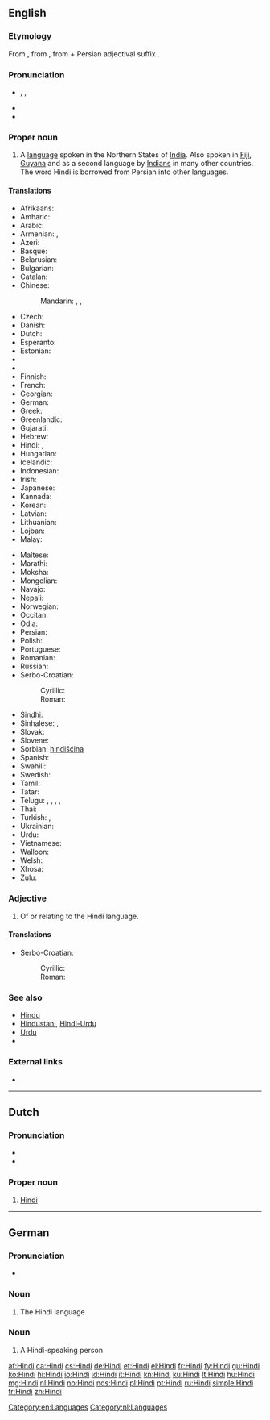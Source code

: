 {{also|hindi|hindî}}
==English==
{{wikipedia}}
{{interwiktionary|code=hi}}

===Etymology===
From {{etyl|fa}} {{term|هندی|lang=fa|tr=hendi}}, from {{term|هند|lang=fa|tr=hend||India}}, from {{etyl|sa}} {{term|सिन्धु|tr=sindhu|lang=sa}} + Persian adjectival suffix {{term|ی-|lang=fa}}.

===Pronunciation===
* {{enPR|hĭn'di}}, {{IPA|/ˈhɪndi/}}, {{X-SAMPA|/"hIndi/}}
* {{audio|en-us-Hindi.ogg|Audio (US)}}
* {{rhymes|ɪndi}}

===Proper noun===
{{en-proper noun}}

# A [[language]] spoken in the Northern States of [[India]]. Also spoken in [[Fiji]], [[Guyana]] and as a second language by [[Indian]]s in many other countries. The word Hindi is borrowed from Persian into other languages.

====Translations====
{{trans-top|language}}
* Afrikaans: {{t+|af|Hindi|xs=Afrikaans}}
* Amharic: {{t-|am|ሕንድኛ|tr=hindiñña|sc=Ethi|xs=Amharic}}
* Arabic: {{t-|ar|هندية|f|tr=hindīya}}
* Armenian: {{t-|hy|հինդի|tr=hindi}}, {{t-|hy|հնդկերեն|tr=hndkeren}}
* Azeri: {{t-|az|hind|xs=Azeri}}
* Basque: {{t+|eu|hindi|xs=Basque}}
* Belarusian: {{t-|be|хіндзі|m|tr=xíndzi|xs=Belarusian}} {{indeclinable}}
* Bulgarian: {{t-|bg|хинди|tr=hindi}}
* Catalan: {{t+|ca|hindi}}
* Chinese:
*: Mandarin: {{t-|cmn|印地語|sc=Hani}}, {{t-|cmn|印地语|tr=Yìndìyǔ|sc=Hani}}, {{t|cmn|印地文|tr=Yìndìwén|sc=Hani}}
* Czech: {{t+|cs|hindština|f}}
* Danish: {{t-|da|hindi}}
* Dutch: {{t+|nl|Hindi|n}}
* Esperanto: {{t-|eo|hinda|xs=Esperanto}}
* Estonian: {{t-|et|hindi}}
* {{trreq|hif}}
* {{trreq|fj}}
* Finnish: {{t+|fi|hindi}}
* French: {{t+|fr|hindî}}
* Georgian: {{t-|ka|ჰინდი|tr=hindi|sc=Geor|xs=Georgian}}
* German: {{t+|de|Hindi|n}}
* Greek: {{t+|el|χίντι|tr=chíndi}}
* Greenlandic: {{t|kl|Hindimiutut}}
* Gujarati: {{t+|gu|હિન્દી|tr=hindī|sc=Gujr|xs=Gujarati}}
* Hebrew: {{t-|he|הינדית|tr=hindit}}
* Hindi: {{t+|hi|हिन्दी|f|tr=hindī|xs=Hindi}}, {{t+|hi|हिंदी|f|tr=hindī|xs=Hindi}}
* Hungarian: {{t+|hu|hindi}}
* Icelandic: {{t+|is|hindí}}
* Indonesian: {{t+|id|hindi|xs=Indonesian}}
* Irish: {{t-|ga|Hiondúis|f|xs=Irish}}
* Japanese: {{t+|ja|ヒンディー語|tr=hindii-go}}
* Kannada: {{t-|kn|ಹಿಂದೀ|tr=hindī|sc=Knda|xs=Kannada}}
* Korean: {{t+|ko|힌디어|tr=hindi'eo|sc=Hang}}
* Latvian: {{t-|lv|hindi|xs=Latvian}}
* Lithuanian: {{t+|lt|hindi|xs=Lithuanian}}
* Lojban: {{t-|jbo|xindo|xs=Lojban}}
* Malay: {{t-|ms|hindi|xs=Malay}}
{{trans-mid}}
* Maltese: {{t-|mt|Ħindi|xs=Maltese}}
* Marathi: {{t-|mr|हिन्दी|tr=hindī|sc=Deva|xs=Marathi}}
* Moksha: {{tø|mdf|хинди|tr=hindi|sc=Cyrl}}
* Mongolian: {{t-|mn|Энтхэг|tr=entxeg|sc=Cyrl|xs=Mongolian}}
* Navajo: {{tø|nv|Híndoo bizaad}}
* Nepali: {{t-|ne|हिन्दी|tr=hindī|sc=Deva|xs=Nepali}}
* Norwegian: {{t+|no|hindi}}
* Occitan: {{t+|oc|indi|xs=Occitan}}
* Odia: {{t-|or|ହିନ୍ଦୀ|tr=hindī|sc=Orya|xs=Odia}}
* Persian: {{t+|fa|هندی|tr=hendī|xs=Persian}}
* Polish: {{t+|pl|hindi}}
* Portuguese: {{t+|pt|hindi}}
* Romanian: {{t-|ro|hindusă}}
* Russian: {{t+|ru|хинди|m|tr=xíndi}} {{qualifier|indeclinable}}
* Serbo-Croatian:
*: Cyrillic: {{t-|sh|хинди|m|sc=Cyrl}}
*: Roman: {{t-|sh|hindi|m}}
* Sindhi: {{t-|sd|ھندي|alt=ھِندِي|sc=sd-Arab|xs=Sindhi}}
* Sinhalese: {{t|si|හින්දි|tr=hindi|sc=Sinh|xs=Sinhalese}}, {{t|si|හින්දි භාෂාව|tr=hindi bhāṣāva|sc=Sinh|xs=Sinhalese}}
* Slovak: {{t-|sk|hindský}}
* Slovene: {{t-|sl|hindijščina|f}}
* Sorbian: [[hindišćina]]
* Spanish: {{t+|es|hindi|m}}
* Swahili: {{t-|sw|Kihindi|xs=Swahili}}
* Swedish: {{t+|sv|hindi}}
* Tamil: {{t-|ta|ஹிந்தி|tr=hindi|xs=Tamil}}
* Tatar: {{t-|tt|хинди|tr=khindi|sc=Cyrl|xs=Tatar}}
* Telugu: {{t-|te|హిందీ}}, {{t-|te|హిందీ భాష}}, {{t-|te|హిందీ మాట్లాడు ప్రజలు}}, {{t-|te|ఉత్తరాది వారు}}, {{t-|te|ఉత్తర భారతదేశ జనాలు}}
* Thai: {{t-|th|ภาษาฮินดู|tr=phāsā-hindū}}
* Turkish: {{t+|tr|Hintçe}}, {{t+|tr|Hindu}}
* Ukrainian: {{t-|uk|хiндi|m|tr=xíndi|xs=Ukrainian}} {{indeclinable}}
* Urdu: {{t|ur|ہندی|f|tr=hindī|sc=ur-Arab}}
* Vietnamese: {{t+|vi|tiếng Hin-đi|xs=Vietnamese}}
* Walloon: {{t-|wa|hindi|xs=Walloon}}
* Welsh: {{t-|cy|hindi|xs=Welsh}}
* Xhosa: {{t-|xh|isiHindi|xs=Xhosa}}
* Zulu: {{t-|zu|isiHindi|xs=Zulu}}
{{trans-bottom}}

===Adjective===
{{en-adj|-}}

# Of or relating to the Hindi language.

====Translations====
{{trans-top|relating to the Hindi language}}
* Serbo-Croatian:
*: Cyrillic: {{t-|sh|хиндски|m|sc=Cyrl}}
*: Roman: {{t-|sh|hindski|m}}
{{trans-mid}}
{{trans-bottom}}

===See also===
* [[Hindu]]
* [[Hindustani]], [[Hindi-Urdu]]
* [[Urdu]]
* {{langcat}}

===External links===
* {{ISO 639|link=Ethnologue|1code=hi|code=hin}}

[[Category:en:Languages]]

----

==Dutch==

===Pronunciation===
* {{audio|Nl-Hindi.ogg|audio}}
* {{IPA|/ˈɦɪn.di/|lang=nl}}

===Proper noun===
{{nl-proper noun|g=n}}

# [[#English|Hindi]] {{gloss|language}}

[[Category:nl:Languages]]

----

==German==

===Pronunciation===
* {{audio|De-Hindi.ogg|audio}}

===Noun===
{{head|de|noun|g=n}}

# The Hindi language

===Noun===
{{head|de|noun|g=m}}

# A Hindi-speaking person

[[af:Hindi]]
[[ca:Hindi]]
[[cs:Hindi]]
[[de:Hindi]]
[[et:Hindi]]
[[el:Hindi]]
[[fr:Hindi]]
[[fy:Hindi]]
[[gu:Hindi]]
[[ko:Hindi]]
[[hi:Hindi]]
[[io:Hindi]]
[[id:Hindi]]
[[it:Hindi]]
[[kn:Hindi]]
[[ku:Hindi]]
[[lt:Hindi]]
[[hu:Hindi]]
[[mg:Hindi]]
[[nl:Hindi]]
[[no:Hindi]]
[[nds:Hindi]]
[[pl:Hindi]]
[[pt:Hindi]]
[[ru:Hindi]]
[[simple:Hindi]]
[[tr:Hindi]]
[[zh:Hindi]]